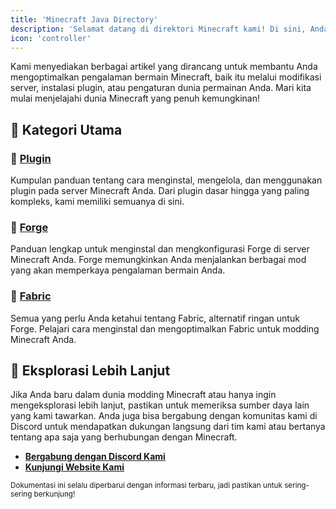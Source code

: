 ```yaml
---
title: 'Minecraft Java Directory'
description: 'Selamat datang di direktori Minecraft kami! Di sini, Anda akan menemukan berbagai panduan, tutorial, dan informasi seputar berbagai aspek Minecraft, termasuk **Plugin**, **Forge**, **Fabric**, dan banyak lagi.'
icon: 'controller'
---
```


Kami menyediakan berbagai artikel yang dirancang untuk membantu Anda mengoptimalkan pengalaman bermain Minecraft, baik itu melalui modifikasi server, instalasi plugin, atau pengaturan dunia permainan Anda. Mari kita mulai menjelajahi dunia Minecraft yang penuh kemungkinan!

## 📂 Kategori Utama

### 🔌 [Plugin](./minecraft/cara-memasang-plugin)
Kumpulan panduan tentang cara menginstal, mengelola, dan menggunakan plugin pada server Minecraft Anda. Dari plugin dasar hingga yang paling kompleks, kami memiliki semuanya di sini.

### 🔧 [Forge](./minecraft/cara-memasang-forge)
Panduan lengkap untuk menginstal dan mengkonfigurasi Forge di server Minecraft Anda. Forge memungkinkan Anda menjalankan berbagai mod yang akan memperkaya pengalaman bermain Anda.

### 🧵 [Fabric](./minecraft/cara-memasang-fabric)
Semua yang perlu Anda ketahui tentang Fabric, alternatif ringan untuk Forge. Pelajari cara menginstal dan mengoptimalkan Fabric untuk modding Minecraft Anda.

## 🚀 Eksplorasi Lebih Lanjut

Jika Anda baru dalam dunia modding Minecraft atau hanya ingin mengeksplorasi lebih lanjut, pastikan untuk memeriksa sumber daya lain yang kami tawarkan. Anda juga bisa bergabung dengan komunitas kami di Discord untuk mendapatkan dukungan langsung dari tim kami atau bertanya tentang apa saja yang berhubungan dengan Minecraft.

- **[Bergabung dengan Discord Kami](https://discord.gg/your-discord-link)**
- **[Kunjungi Website Kami](https://your-website-link)**

<small>Dokumentasi ini selalu diperbarui dengan informasi terbaru, jadi pastikan untuk sering-sering berkunjung!</small>
